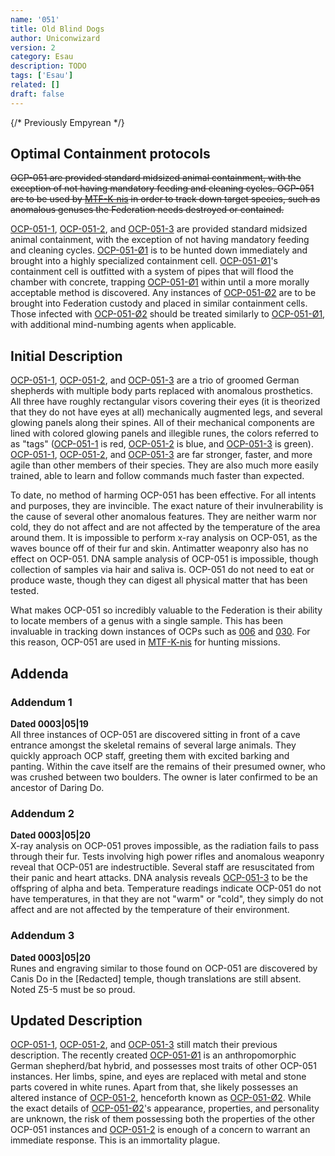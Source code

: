 ```yaml
---
name: '051'
title: Old Blind Dogs
author: Uniconwizard
version: 2
category: Esau
description: TODO
tags: ['Esau']
related: []
draft: false
---
```


{/* Previously Empyrean */}

## Optimal Containment protocols
~~OCP-051 are provided standard midsized animal containment, with the exception of not having mandatory feeding and cleaning cycles.
OCP-051 are to be used by [MTF-K-nis](mtf/k-nis) in order to track down target species,
such as anomalous genuses the Federation needs destroyed or contained.~~

[OCP-051-1](ocp/051-1), [OCP-051-2](ocp/051-2), and [OCP-051-3](ocp/051-3) are provided standard midsized animal containment,
with the exception of not having mandatory feeding and cleaning cycles.
[OCP-051-&Oslash;1](ocp/051-Oslash1) is to be hunted down immediately and brought into a highly specialized containment cell.
[OCP-051-&Oslash;1](ocp/051-Oslash1)'s containment cell is outfitted with a system of pipes that will flood the chamber with concrete,
trapping [OCP-051-&Oslash;1](ocp/051-Oslash1) within until a more morally acceptable method is discovered.
Any instances of [OCP-051-&Oslash;2](ocp/051-Oslash2) are to be brought into Federation custody and placed in similar containment cells.
Those infected with [OCP-051-&Oslash;2](ocp/051-Oslash2) should be treated similarly to [OCP-051-&Oslash;1](ocp/051-Oslash1),
with additional mind-numbing agents when applicable.

## Initial Description
[OCP-051-1](ocp/051-1), [OCP-051-2](ocp/051-2), and [OCP-051-3](ocp/051-3) are a trio of groomed German shepherds with multiple body parts replaced with anomalous prosthetics.
All three have roughly rectangular visors covering their eyes (it is theorized that they do not have eyes at all)
mechanically augmented legs, and several glowing panels along their spines. All of their mechanical components are lined with colored
glowing panels and illegible runes, the colors referred to as "tags" ([OCP-051-1](ocp/051-1) is red, [OCP-051-2](ocp/051-2) is blue, and [OCP-051-3](ocp/051-3) is green).
[OCP-051-1](ocp/051-1), [OCP-051-2](ocp/051-2), and [OCP-051-3](ocp/051-3) are far stronger, faster, and more agile than other members of their species.
They are also much more easily trained, able to learn and follow commands much faster than expected. 

To date, no method of harming OCP-051 has been effective. For all intents and purposes, they are invincible.
The exact nature of their invulnerability is the cause of several other anomalous features.
They are neither warm nor cold, they do not affect and are not affected by the temperature of the area around them.
It is impossible to perform x-ray analysis on OCP-051, as the waves bounce off of their fur and skin.
Antimatter weaponry also has no effect on OCP-051. DNA sample analysis of OCP-051 is impossible, though collection of samples via hair and saliva is.
OCP-051 do not need to eat or produce waste, though they can digest all physical matter that has been tested. 

What makes OCP-051 so incredibly valuable to the Federation is their ability to locate members of a genus with a single sample.
This has been invaluable in tracking down instances of OCPs such as [006](ocp/006) and [030](ocp/030).
For this reason, OCP-051 are used in [MTF-K-nis](mtf/k-nis) for hunting missions.

## Addenda

### Addendum 1
**Dated <Redacted>00</Redacted>03|05|19**\
All three instances of OCP-051 are discovered sitting in front of a cave entrance amongst the skeletal remains of several large animals.
They quickly approach OCP staff, greeting them with excited barking and panting.
Within the cave itself are the remains of their presumed owner, who was crushed between two boulders.
The owner is later confirmed to be an ancestor of Daring Do.

### Addendum 2
**Dated <Redacted>00</Redacted>03|05|20**\
X-ray analysis on OCP-051 proves impossible, as the radiation fails to pass through their fur.
Tests involving high power rifles and anomalous weaponry reveal that OCP-051 are indestructible.
Several staff are resuscitated from their panic and heart attacks.
DNA analysis reveals [OCP-051-3](ocp/051-3) to be the offspring of alpha and beta.
Temperature readings indicate OCP-051 do not have temperatures, in that they are not "warm" or "cold",
they simply do not affect and are not affected by the temperature of their environment.

### Addendum 3
**Dated <Redacted>00</Redacted>03|05|20**\
Runes and engraving similar to those found on OCP-051 are discovered by Canis Do in the <Redacted>[Redacted]</Redacted> temple,
though translations are still absent.
<Comment>
    <CommentHeading user="z5_1">Noted</CommentHeading>
    Z5-5 must be so proud.
</Comment>

## Updated Description
[OCP-051-1](ocp/051-1), [OCP-051-2](ocp/051-2), and [OCP-051-3](ocp/051-3) still match their previous description.
The recently created [OCP-051-&Oslash;1](ocp/051-Oslash1) is an anthropomorphic German shepherd/bat hybrid,
and possesses most traits of other OCP-051 instances. Her limbs, spine, and eyes are replaced with metal and stone parts covered in white runes.
Apart from that, she likely possesses an altered instance of [OCP-051-2](ocp/051-2), henceforth known as [OCP-051-&Oslash;2](ocp/051-Oslash2).
While the exact details of [OCP-051-&Oslash;2](ocp/051-Oslash2)'s appearance, properties, and personality are unknown,
the risk of them possessing both the properties of the other OCP-051 instances and [OCP-051-2](ocp/051-2)
is enough of a concern to warrant an immediate response. This is an immortality plague.
